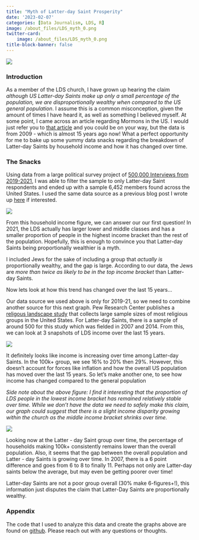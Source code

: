 ```yaml
---
title: "Myth of Latter-day Saint Prosperity"
date: '2023-02-07'
categories: [Data Journalism, LDS, R]
image: /about_files/LDS_myth_0.png
twitter-card: 
    image: /about_files/LDS_myth_0.png
title-block-banner: false
---
```

![](/./about_files/LDS_myth_0.png){fig-align="center"}

### Introduction

As a member of the LDS church, I have grown up hearing the claim *although US Latter-day Saints make up only a small percentage of the population, we are disproportionally wealthy when compared to the US general population*. I assume this is a common misconception, given the amount of times I have heard it, as well as something I believed myself. At some point, I came across an article regarding Mormons in the US. I would just refer you to [that article](https://www.pewresearch.org/religion/2009/07/24/a-portrait-of-mormons-in-the-us/) and you could be on your way, but the data is from 2009 - which is almost 15 years ago now! What a perfect opportunity for me to bake up some yummy data snacks regarding the breakdown of Latter-day Saints by household income and how it has changed over time.

### The Snacks

Using data from a large political survey project of [500,000 Interviews from 2019-2021](https://www.voterstudygroup.org/nationscape), I was able to filter the sample to only Latter-day Saint respondents and ended up with a sample 6,452 members found across the United States. I used the same data source as a previous blog post I wrote up [here](/./posts/lds_gop) if interested.

![](/./about_files/LDS_myth_1.png){fig-align="center"}

From this household income figure, we can answer our our first question! In 2021, the LDS actually has larger lower and middle classes and has a smaller proportion of people in the highest income bracket than the rest of the population. Hopefully, this is enough to convince you that Latter-day Saints being proportionally wealthier is a myth. 

I included Jews for the sake of including a group that *actually is* proportionally wealthy, and the gap is large. According to our data, the Jews are *more than twice as likely to be in the top income bracket* than Latter-day Saints.

Now lets look at how this trend has changed over the last 15 years...

Our data source we used above is only for 2019-21, so we need to combine another source for this next graph. Pew Research Center publishes a [religous landscape study](https://www.pewresearch.org/religion/religious-landscape-study/) that collects large sample sizes of most religious groups in the United States. For Latter-day Saints, there is a sample of around 500 for this study which was fielded in 2007 and 2014. From this, we can look at 3 snapshots of LDS income over the last 15 years.

![](/./about_files/LDS_myth_2.png){fig-align="center"}

It definitely looks like income is increasing over time among Latter-day Saints. In the 100k+ group, we see 16% to 20% then 29%. However, this doesn't account for forces like inflation and how the overall US population has moved over the last 15 years. So let's make another one, to see how income has changed compared to the general population

*Side note about the above figure: I find it interesting that the proportion of LDS people in the lowest income bracket has remained relatively stable over time. While we don't have the data we need to safely make this claim, our graph could suggest that there is a slight income disparity growing within the church as the middle income bracket shrinks over time.*

![](/./about_files/LDS_myth_3.png){fig-align="center"}

Looking now at the Latter - day Saint group over time, the percentage of households making 100k+ consistently remains lower than the overall population. Also, it seems that the gap between the overall population and Latter - day Saints is growing over time. In 2007, there is a 6 point difference and goes from 6 to 8 to finally 11. Perhaps not only are Latter-day saints below the average, but may even be getting poorer over time!

Latter-day Saints are not a poor group overall (30% make 6-figures+!), this information just disputes the claim that Latter-Day Saints are proportionally wealthy.

### Appendix

The code that I used to analyze this data and create the graphs above are found on [github](https://github.com/acbass49/Nationscape). Please reach out with any questions or thoughts.

